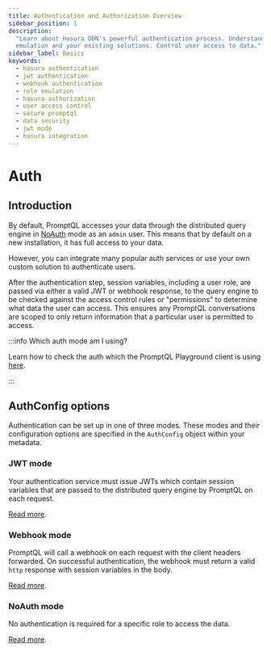 ```yaml
---
title: Authentication and Authorization Overview
sidebar_position: 1
description:
  "Learn about Hasura DDN's powerful authentication process. Understand its flexibility to use JWT, webhook, role
  emulation and your existing solutions. Control user access to data."
sidebar_label: Basics
keywords:
  - hasura authentication
  - jwt authentication
  - webhook authentication
  - role emulation
  - hasura authorization
  - user access control
  - secure promptql
  - data security
  - jwt mode
  - hasura integration
---
```


# Auth

## Introduction

By default, PromptQL accesses your data through the distributed query engine in [NoAuth](/auth/noauth-mode.mdx) mode as
an `admin` user. This means that by default on a new installation, it has full access to your data.

However, you can integrate many popular auth services or use your own custom solution to authenticate users.

After the authentication step, session variables, including a user role, are passed via either a valid JWT or webhook
response, to the query engine to be checked against the access control rules or "permissions" to determine what data the
user can access. This ensures any PromptQL conversations are scoped to only return information that a particular user is
permitted to access.

:::info Which auth mode am I using?

Learn how to check the auth which the PromptQL Playground client is using [here](/auth/playground-auth.mdx).

:::

## AuthConfig options

Authentication can be set up in one of three modes. These modes and their configuration options are specified in the
`AuthConfig` object within your metadata.

### JWT mode

Your authentication service must issue JWTs which contain session variables that are passed to the distributed query
engine by PromptQL on each request.

[Read more](/auth/jwt/index.mdx).

### Webhook mode

PromptQL will call a webhook on each request with the client headers forwarded. On successful authentication, the
webhook must return a valid `http` response with session variables in the body.

[Read more](/auth/webhook/index.mdx).

### NoAuth mode

No authentication is required for a specific role to access the data.

[Read more](/auth/noauth-mode.mdx).
